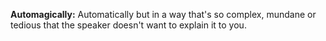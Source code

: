 '''Automagically:''' Automatically but in a way that's so complex, mundane or tedious that the speaker doesn't want to explain it to you.